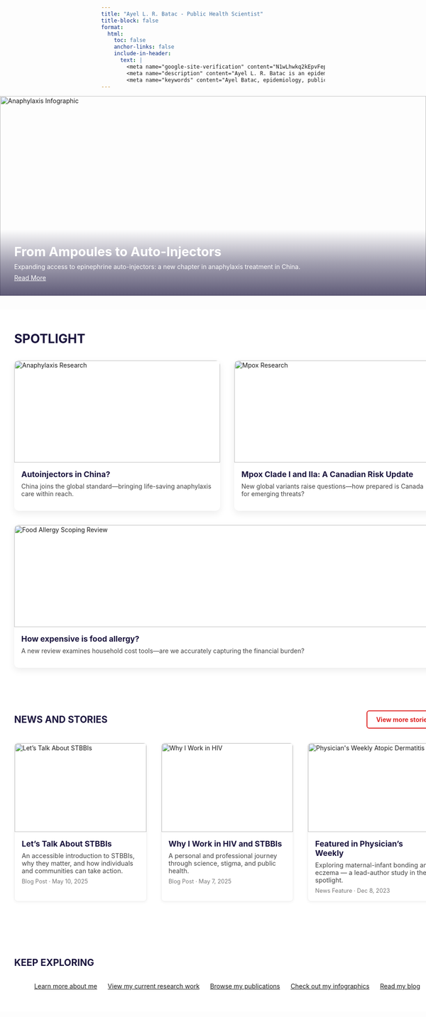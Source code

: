 ```yaml
---
title: "Ayel L. R. Batac - Public Health Scientist"
title-block: false
format:
  html:
    toc: false
    anchor-links: false
    include-in-header: 
      text: |
        <meta name="google-site-verification" content="N1wLhwkq2kEpvFepxx8U30XxFHpsgKQDqCwYJtTHPuY" />
        <meta name="description" content="Ayel L. R. Batac is an epidemiologist, social and behavioural health scientist, and global health researcher focused on HIV and sexually transmitted and blood-borne infections, using mixed methods to advance equity and evidence-informed public health." />
        <meta name="keywords" content="Ayel Batac, epidemiology, public health, global health, HIV, STI, STBBI, MSM, gonorrhea, chlamydia, LMICs, mpox, tuberculosis, COVID-19, vaccine, hesitancy, allergy, anaphylaxis, food allergy, atopic dermatitis, pediatrics, dermatology, evidence synthesis, knowledge synthesis, knowledge translation, scoping review, systematic review, University of Manitoba, London School of Hygiene and Tropical Medicine, LSHTM, University of North Carolina at Chapel Hill, UNC, Southern Medical University, Winnipeg, Manitoba, Canada, London, United Kingdom, UK, China" />
---
```


```{=html}
<!-- DO NOT use # here -->
<!-- Full-width Banner Section -->
<div style="position: relative; width: 100vw; margin-left: calc(-50vw + 50%); height: 450px; overflow: hidden; margin-bottom: 2rem;">
  <img src="idx.png" alt="Anaphylaxis Infographic" style="width: 100%; height: 100%; object-fit: cover; object-position: center;">

  <div style="
    position: absolute;
    bottom: 0;
    left: 0;
    width: 100%;
    padding: 2rem;
    background: linear-gradient(to top, rgba(27,21,62,0.7), rgba(27,21,62,0.4), transparent);
    color: white;
  ">
    <div style="font-size: 1.8rem; font-weight: bold; margin-bottom: 0.5rem;">From Ampoules to Auto-Injectors</div>
    <div style="margin-bottom: 0.5rem;">Expanding access to epinephrine auto-injectors: a new chapter in anaphylaxis treatment in China.</div>
    <a href="https://doi.org/10.1111/cea.70028" target="_blank" style="color: white; text-decoration: underline;">Read More</a>
  </div>
</div>
```

```{=html}

<!-- Full-width Spotlight Section -->
<div style="width: 100vw; margin-left: calc(-50vw + 50%); padding: 3rem 2rem; background-color: #ffffff;">

  <!-- Title (HTML, not markdown) to avoid anchor icon -->
  <div style="color: #1B153E; text-transform: uppercase; font-weight: bold; font-size: 1.75rem; margin-bottom: 2rem;">SPOTLIGHT</div>

  <div style="display: flex; flex-wrap: wrap; gap: 2rem;">

    <!-- Tile 1: Anaphylaxis -->
    <a href="https://doi.org/10.1111/cea.70028" target="_blank" style="flex: 1; min-width: 300px; text-decoration: none; color: inherit; display: flex; flex-direction: column;">
      <div style="display: flex; flex-direction: column; height: 100%; border-radius: 10px; overflow: hidden; box-shadow: 0 6px 16px rgba(0,0,0,0.08); transition: transform 0.3s, box-shadow 0.3s;" 
        onmouseover="this.style.transform='scale(1.02)'; this.style.boxShadow='0 8px 20px rgba(0,0,0,0.12)'" 
        onmouseout="this.style.transform='scale(1)'; this.style.boxShadow='0 6px 16px rgba(0,0,0,0.08)'">
        <img src="journal_image_1.png" alt="Anaphylaxis Research" style="width: 100%; height: 230px; object-fit: cover;">
        <div style="padding: 1rem; display: flex; flex-direction: column; flex-grow: 1;">
          <div style="font-weight: bold; color: #1B153E; font-size: 1.1rem;">Autoinjectors in China?</div>
          <p style="margin-top: 0.5rem; color: #444;">China joins the global standard—bringing life-saving anaphylaxis care within reach.</p>
        </div>
      </div>
    </a>

    <!-- Tile 2: Mpox -->
    <a href="https://nccid.ca/debrief/mpox/" target="_blank" style="flex: 1; min-width: 300px; text-decoration: none; color: inherit; display: flex; flex-direction: column;">
      <div style="display: flex; flex-direction: column; height: 100%; border-radius: 10px; overflow: hidden; box-shadow: 0 6px 16px rgba(0,0,0,0.08); transition: transform 0.3s, box-shadow 0.3s;" 
        onmouseover="this.style.transform='scale(1.02)'; this.style.boxShadow='0 8px 20px rgba(0,0,0,0.12)'" 
        onmouseout="this.style.transform='scale(1)'; this.style.boxShadow='0 6px 16px rgba(0,0,0,0.08)'">
        <img src="mpox_idx.png" alt="Mpox Research" style="width: 100%; height: 230px; object-fit: cover;">
        <div style="padding: 1rem; display: flex; flex-direction: column; flex-grow: 1;">
          <div style="font-weight: bold; color: #1B153E; font-size: 1.1rem;">Mpox Clade I and IIa: A Canadian Risk Update</div>
          <p style="margin-top: 0.5rem; color: #444;">New global variants raise questions—how prepared is Canada for emerging threats?</p>
        </div>
      </div>
    </a>

    <!-- Tile 3: Food Allergy Household Financial Burden Scoping Review -->
    <a href="https://doi.org/10.1111/cea.14622" target="_blank" style="flex: 1; min-width: 300px; text-decoration: none; color: inherit; display: flex; flex-direction: column;">
      <div style="display: flex; flex-direction: column; height: 100%; border-radius: 10px; overflow: hidden; box-shadow: 0 6px 16px rgba(0,0,0,0.08); transition: transform 0.3s, box-shadow 0.3s;" 
        onmouseover="this.style.transform='scale(1.02)'; this.style.boxShadow='0 8px 20px rgba(0,0,0,0.12)'" 
        onmouseout="this.style.transform='scale(1)'; this.style.boxShadow='0 6px 16px rgba(0,0,0,0.08)'">
        <img src="journal_image_2.png" alt="Food Allergy Scoping Review" style="width: 100%; height: 230px; object-fit: cover;">
        <div style="padding: 1rem; display: flex; flex-direction: column; flex-grow: 1;">
          <div style="font-weight: bold; color: #1B153E; font-size: 1.1rem;">How expensive is food allergy?</div>
          <p style="margin-top: 0.5rem; color: #444;">A new review examines household cost tools—are we accurately capturing the financial burden?</p>
        </div>
      </div>
    </a>

  </div>
</div>

```

```{=html}

<!-- Full-width News and Stories Section -->
<div style="width: 100vw; margin-left: calc(-50vw + 50%); padding: 3rem 2rem; background-color: #ffffff;">

  <!-- Section Header and Button -->
  <div style="display: flex; justify-content: space-between; align-items: center; margin-bottom: 2rem; flex-wrap: wrap;">
    <h2 style="color: #1B153E; font-weight: bold; margin: 0; border: none;">NEWS AND STORIES</h2>

    <a href="blog.qmd" style="background-color: white; border: 2px solid #DE2221; padding: 0.6rem 1.2rem; text-decoration: none; color: #DE2221; font-weight: bold; border-radius: 6px; transition: background-color 0.3s ease;">
      View more stories
    </a>
  </div>

  <!-- News Cards -->
  <div style="display: flex; flex-wrap: wrap; gap: 2rem;">

    <!-- Blog Tile -->
    <a href="stbbi-talk.qmd" style="flex: 1; min-width: 280px; max-width: 300px; text-decoration: none; color: inherit; border: 1px solid #eee; border-radius: 8px; box-shadow: 0 2px 6px rgba(0,0,0,0.05); overflow: hidden; transition: transform 0.3s ease;"
       onmouseover="this.style.transform='scale(1.02)'" 
       onmouseout="this.style.transform='scale(1)'">

      <img src="stbbi-talk.png" alt="Let’s Talk About STBBIs" style="width: 100%; height: 200px; object-fit: cover;">

      <div style="padding: 1rem;">
        <h3 style="margin: 0 0 0.5rem 0; font-size: 1.1rem; font-weight: bold; color: #1B153E;">
          Let’s Talk About STBBIs
        </h3>
        <p style="margin: 0 0 0.5rem 0; font-size: 0.9rem; color: #444;">
          An accessible introduction to STBBIs, why they matter, and how individuals and communities can take action.
        </p>
        <div style="font-size: 0.8rem; color: #777;">Blog Post · May 10, 2025</div>
      </div>
    </a>
    
    <!-- Blog Tile -->
    <a href="why-i-work-in-hiv.qmd" style="flex: 1; min-width: 280px; max-width: 300px; text-decoration: none; color: inherit; border: 1px solid #eee; border-radius: 8px; box-shadow: 0 2px 6px rgba(0,0,0,0.05); overflow: hidden; transition: transform 0.3s ease;"
       onmouseover="this.style.transform='scale(1.02)'" 
       onmouseout="this.style.transform='scale(1)'">

      <img src="blog1_thumb.png" alt="Why I Work in HIV" style="width: 100%; height: 200px; object-fit: cover;">

      <div style="padding: 1rem;">
        <h3 style="margin: 0 0 0.5rem 0; font-size: 1.1rem; font-weight: bold; color: #1B153E;">
          Why I Work in HIV and STBBIs
        </h3>
        <p style="margin: 0 0 0.5rem 0; font-size: 0.9rem; color: #444;">
          A personal and professional journey through science, stigma, and public health.
        </p>
        <div style="font-size: 0.8rem; color: #777;">Blog Post · May 7, 2025</div>
      </div>
    </a>

    <!-- Physician's Weekly Feature -->
    <a href="https://www.physiciansweekly.com/exploring-the-relationship-between-maternal-infant-bonding-and-infantile-atopic-dermatitis-a-mixed-methods-study/" 
       target="_blank"
       style="flex: 1; min-width: 280px; max-width: 300px; text-decoration: none; color: inherit; border: 1px solid #eee; border-radius: 8px; box-shadow: 0 2px 6px rgba(0,0,0,0.05); overflow: hidden; transition: transform 0.3s ease;"
       onmouseover="this.style.transform='scale(1.02)'" 
       onmouseout="this.style.transform='scale(1)'">

      <img src="physiciansweekly_thumb.png" alt="Physician's Weekly Atopic Dermatitis" style="width: 100%; height: 200px; object-fit: cover;">

      <div style="padding: 1rem;">
        <h3 style="margin: 0 0 0.5rem 0; font-size: 1.1rem; font-weight: bold; color: #1B153E;">
          Featured in Physician’s Weekly
        </h3>
        <p style="margin: 0 0 0.5rem 0; font-size: 0.9rem; color: #444;">
          Exploring maternal-infant bonding and eczema — a lead-author study in the spotlight.
        </p>
        <div style="font-size: 0.8rem; color: #777;">News Feature · Dec 8, 2023</div>
      </div>
    </a>

  </div>
</div>

```

```{=html}

<!-- Keep Exploring Section -->
<div style="width: 100vw; margin-left: calc(-50vw + 50%); padding: 3rem 2rem; background-color: #ffffff;">

  <h2 style="text-transform: uppercase; font-weight: bold; color: #1B153E; text-align: left; margin-bottom: 2rem; border: none;">KEEP EXPLORING</h2>

  <div style="display: flex; flex-wrap: wrap; justify-content: center; gap: 1.5rem; max-width: 1200px; margin: 0 auto;">

    <a href="about.html" class="explore-button">Learn more about me</a>
    <a href="research.html" class="explore-button">View my current research work</a>
    <a href="publications.html" class="explore-button">Browse my publications</a>
    <a href="infographics.html" class="explore-button">Check out my infographics</a>
    <a href="blog.html" class="explore-button explore-button-wide">Read my blog</a>

  </div>
</div>

```
